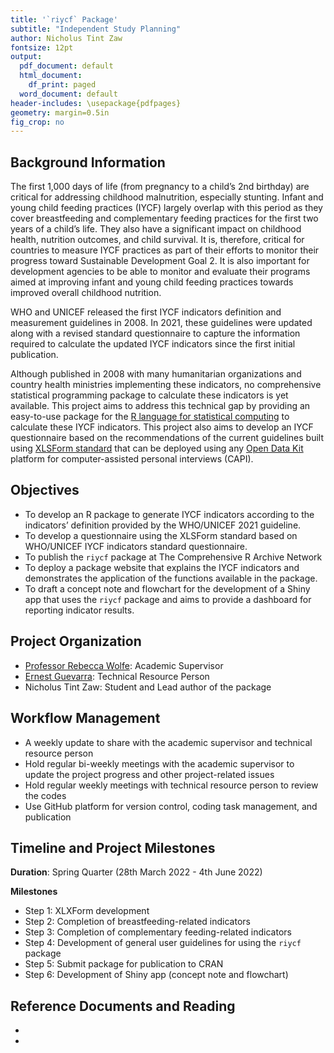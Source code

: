 ```yaml
---
title: '`riycf` Package'
subtitle: "Independent Study Planning"
author: Nicholus Tint Zaw
fontsize: 12pt
output:
  pdf_document: default
  html_document:
    df_print: paged
  word_document: default
header-includes: \usepackage{pdfpages}
geometry: margin=0.5in
fig_crop: no
---
```



## Background Information 

The first 1,000 days of life (from pregnancy to a child's 2nd birthday) are critical for addressing childhood malnutrition, especially stunting. Infant and young child feeding practices (IYCF) largely overlap with this period as they cover breastfeeding and complementary feeding practices for the first two years of a child's life. They also have a significant impact on childhood health, nutrition outcomes, and child survival. It is, therefore, critical for countries to measure IYCF practices as part of their efforts to monitor their progress toward Sustainable Development Goal 2. It is also important for development agencies to be able to monitor and evaluate their programs aimed at improving infant and young child feeding practices towards improved overall childhood nutrition. 

WHO and UNICEF released the first IYCF indicators definition and measurement guidelines in 2008. In 2021, these guidelines were updated along with a revised standard questionnaire to capture the information required to calculate the updated IYCF indicators since the first initial publication. 

Although published in 2008 with many humanitarian organizations and country health ministries implementing these indicators, no comprehensive statistical programming package to calculate these indicators is yet available. This project aims to address this technical gap by providing an easy-to-use package for the [R language for statistical computing](https://www.r-project.org) to calculate these IYCF indicators. This project also aims to develop an IYCF questionnaire based on the recommendations of the current guidelines built using [XLSForm standard](https://xlsform.org) that can be deployed using any [Open Data Kit](https://getodk.org) platform for computer-assisted personal interviews (CAPI). 


## Objectives 

+ To develop an R package to generate IYCF indicators according to the indicators' definition provided by the WHO/UNICEF 2021 guideline.
+ To develop a questionnaire using the XLSForm standard based on WHO/UNICEF IYCF indicators standard questionnaire. 
+ To publish the `riycf` package at The Comprehensive R Archive Network 
+ To deploy a  package website that explains the IYCF indicators and demonstrates the application of the functions available in the package.
+ To draft a concept note and flowchart for the development of a Shiny app that uses the `riycf` package and aims to provide a dashboard for reporting indicator results. 


## Project Organization 

+ [Professor Rebecca Wolfe](https://harris.uchicago.edu/directory/rebecca-wolfe): Academic Supervisor 
+ [Ernest Guevarra](https://ernest.guevarra.io/): Technical Resource Person 
+ Nicholus Tint Zaw: Student and Lead author of the package 


## Workflow Management 

+ A weekly update to share with the academic supervisor and technical resource person 
+ Hold regular bi-weekly meetings with the academic supervisor to update the project progress and other project-related issues 
+ Hold regular weekly meetings with technical resource person to review the codes 
+ Use GitHub platform for version control, coding task management, and publication 


## Timeline and Project Milestones 

**Duration**: Spring Quarter (28th March 2022 - 4th June 2022)  


**Milestones** 

+ Step 1: XLXForm development 
+ Step 2: Completion of breastfeeding-related indicators 
+ Step 3: Completion of complementary feeding-related indicators 
+ Step 4: Development of general user guidelines for using the `riycf` package 
+ Step 5: Submit package for publication to CRAN 
+ Step 6: Development of Shiny app (concept note and flowchart) 


## Reference Documents and Reading 

+ [\textcolor{blue}{the Indicators for assessing infant and young child feeding practices: definitions and measurement methods}](https://www.who.int/publications/i/item/9789240018389) 
+ [\textcolor{blue}{R Packages: Organize, Test, Document and Share your Code}](https://r-pkgs.org/index.html)


